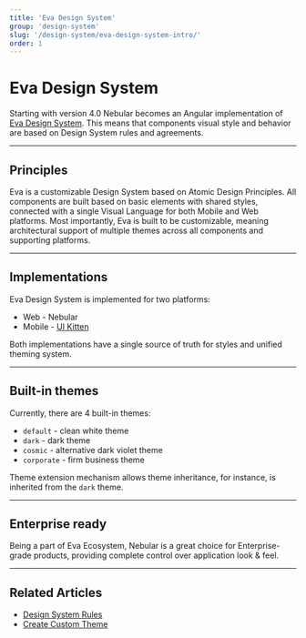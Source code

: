 ```yaml
---
title: 'Eva Design System'
group: 'design-system'
slug: '/design-system/eva-design-system-intro/'
order: 1
---
```


# Eva Design System

Starting with version 4.0 Nebular becomes an Angular implementation of [Eva Design System](https://eva.design/?utm_campaign=eva_design%20-%20home%20-%20nebular%20intro&utm_source=nebular&utm_medium=referral&utm_content=nebular_intro).
This means that components visual style and behavior are based on Design System rules and agreements.

<hr />

## Principles

Eva is a customizable Design System based on Atomic Design Principles.
All components are built based on basic elements with shared styles, connected with a single Visual Language for both Mobile and Web platforms.
Most importantly, Eva is built to be customizable, meaning architectural support of multiple themes across all components and supporting platforms.

<hr />

## Implementations

Eva Design System is implemented for two platforms:

- Web - Nebular
- Mobile - [UI Kitten](https://github.com/akveo/react-native-ui-kitten?utm_source=nebular_docs&utm_medium=intro)

Both implementations have a single source of truth for styles and unified theming system.

<hr />

## Built-in themes

Currently, there are 4 built-in themes:

- `default` - clean white theme
- `dark` - dark theme
- `cosmic` - alternative dark violet theme
- `corporate` - firm business theme

Theme extension mechanism allows theme inheritance, for instance, is inherited from the `dark` theme.

<hr />

## Enterprise ready

Being a part of Eva Ecosystem, Nebular is a great choice for Enterprise-grade products, providing complete control over application look & feel.

<hr />

## Related Articles

- [Design System Rules](docs/design-system/design-system-theme)
- [Create Custom Theme](docs/design-system/create-custom-theme)
